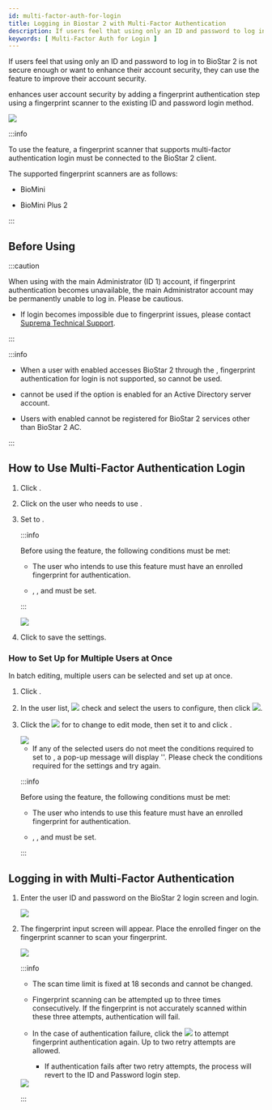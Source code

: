 ```yaml
---
id: multi-factor-auth-for-login
title: Logging in Biostar 2 with Multi-Factor Authentication
description: If users feel that using only an ID and password to log in to BioStar 2 is not secure enough or want to enhance their account security, they can use the Multi-Factor Auth for Login feature to improve their account security.
keywords: [ Multi-Factor Auth for Login ]
---
```


If users feel that using only an ID and password to log in to BioStar 2 is not secure enough or want to enhance their account security, they can use the <Cmd sid="common.fingerprintLogin" /> feature to improve their account security.

<Cmd sid="common.fingerprintLogin" /> enhances user account security by adding a fingerprint authentication step using a fingerprint scanner to the existing ID and password login method.

<Image src='/img/en/biostar-297-login-full.png' className='none' caption />

:::info

To use the <Cmd sid="common.fingerprintLogin" /> feature, a fingerprint scanner that supports multi-factor authentication login must be connected to the BioStar 2 client.

The supported fingerprint scanners are as follows:

* BioMini

* BioMini Plus 2

:::

## Before Using

:::caution

When using <Cmd sid="common.fingerprintLogin" /> with the main Administrator (ID 1) account, if fingerprint authentication becomes unavailable, the main Administrator account may be permanently unable to log in. Please be cautious.

* If login becomes impossible due to fingerprint issues, please contact [Suprema Technical Support](https://support.supremainc.com).

:::

:::info

* When a user with <Cmd sid="common.fingerprintLogin" /> enabled accesses BioStar 2 through the <Cmd sid="cloud.title" />, fingerprint authentication for login is not supported, so <Cmd sid="common.fingerprintLogin" /> cannot be used.

* <Cmd sid="common.fingerprintLogin" /> cannot be used if the <Cmd sid="biostar.login" /> option is enabled for an Active Directory server account.

* Users with <Cmd sid="common.fingerprintLogin" /> enabled cannot be registered for BioStar 2 services other than BioStar 2 AC.

:::

## How to Use Multi-Factor Authentication Login

1. Click <Cmd sid="common.gnb.user" />.

1. Click on the user who needs to use <Cmd sid="common.fingerprintLogin" />.

1. Set <Cmd sid="common.fingerprintLogin" /> to <Cmd sid="user.fingerprintLogin.active" />.

    :::info

    Before using the <Cmd sid="common.fingerprintLogin" /> feature, the following conditions must be met:

    * The user who intends to use this feature must have an enrolled fingerprint for authentication.

    * <Cmd sid="user.bioStarOperator" />, <Cmd sid="user.loginId" />, and <Cmd sid="common.password" /> must be set.

    :::

    <Image src='/img/en/biostar-multi-factor-auth-1.png' caption />

1. Click <Cmd sid="button.apply" /> to save the settings.

### How to Set Up for Multiple Users at Once

In batch editing, multiple users can be selected and set up at once.

1. Click <Cmd sid="common.gnb.user" />.

1. In the user list, <Image src='/img/common/ico-checkbox.png' ico /> check and select the users to configure, then click <Image src='/img/en/ico-batch-edit.png' ico />.

1. Click the <Image src='/img/common/ico-batch-edit-activate-button.png' ico /> for <Cmd sid="common.fingerprintLogin" /> to change to edit mode, then set it to <Cmd sid="user.fingerprintLogin.active" /> and click <Cmd sid="button.ok" />.

    <Image src='/img/en/biostar-multi-factor-auth-2.png' className='none' caption />

    * If any of the selected users do not meet the conditions required to set <Cmd sid="common.fingerprintLogin" /> to <Cmd sid="user.fingerprintLogin.active" />, a pop-up message will display '<Cmd sid="user.batchedit.popup.notavailableuser" />'. Please check the conditions required for the settings and try again.

    :::info

    Before using the <Cmd sid="common.fingerprintLogin" /> feature, the following conditions must be met:

    * The user who intends to use this feature must have an enrolled fingerprint for authentication.

    * <Cmd sid="user.bioStarOperator" />, <Cmd sid="user.loginId" />, and <Cmd sid="common.password" /> must be set.

    :::

## Logging in with Multi-Factor Authentication

1. Enter the user ID and password on the BioStar 2 login screen and login.

    <Image src='/img/en/biostar-297-login.png' caption />

1. The fingerprint input screen will appear. Place the enrolled finger on the fingerprint scanner to scan your fingerprint.

    <Image src='/img/en/biostar-297-multi-factor-auth-3.png' caption />

    :::info

    * The scan time limit is fixed at 18 seconds and cannot be changed.

    * Fingerprint scanning can be attempted up to three times consecutively. If the fingerprint is not accurately scanned within these three attempts, authentication will fail.

    * In the case of authentication failure, click the <Image src='/img/en/ico-retry.png' ico /> to attempt fingerprint authentication again. Up to two retry attempts are allowed.

        * If authentication fails after two retry attempts, the process will revert to the ID and Password login step.

    <Image src='/img/en/biostar-297-multi-factor-auth-fail.png' caption />

    :::